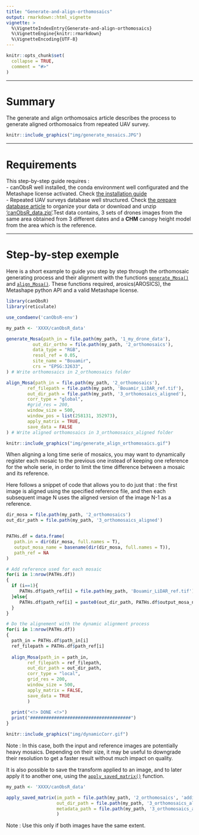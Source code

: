 ```yaml
---
title: "Generate-and-align-orthomosaics"
output: rmarkdown::html_vignette
vignette: >
  %\VignetteIndexEntry{Generate-and-align-orthomosaics}
  %\VignetteEngine{knitr::rmarkdown}
  %\VignetteEncoding{UTF-8}
---
```


```r
knitr::opts_chunk$set(
  collapse = TRUE,
  comment = "#>"
)
```

---

# Summary

The generate and align orthomosaics article describes the process to generate aligned orthomosaics from repeated UAV survey. 

```r
knitr::include_graphics("img/generate_mosaics.JPG")
```

---

# Requirements

This step-by-step guide requires :  
- canObsR well installed, the conda environment well configurated and the Metashape license activated. Check [the installation guide](https://umr-amap.github.io/canObsR/reference/Installation-guide.html)  
- Repeated UAV surveys database well structured. Check [the prepare database article](https://umr-amap.github.io/canObsR/reference/Prepare-database.html) to organize your data or download and unzip ['canObsR_data.zip'](https://zenodo.org/records/14748367?preview=1&token=eyJhbGciOiJIUzUxMiJ9.eyJpZCI6IjY3MjE2Y2M1LTY4NjctNDEwNS1hMTViLTkwNmMzNGM0YzA5NCIsImRhdGEiOnt9LCJyYW5kb20iOiJkYjhlMWZhMDZiYmNkNTg2YzA4OGYxMTg0ODE3MmI3YiJ9.xKZdG_R2NvApekkLM4FanVbM-ZWbGqNjXYucPKydbzeLdur08A69N9ROgeTdPR42PP_OrL4eF_hljxh3wQHfwA).Test
data contains, 3 sets of drones images from the same area obtained from 3 different dates and a **CHM** canopy height model from the area which is the reference. 

---

# Step-by-step exemple

Here is a short example to guide you step by step through the orthomosaic generating process and their alignment with the functions [`generate_Mosa()`](https://umr-amap.github.io/canObsR/reference/generate_Mosa.html) and [`align_Mosa()`](https://umr-amap.github.io/canObsR/reference/align_Mosa.html). These functions required, arosics(AROSICS), the Metashape python API and a valid Metashape license.  


```r
library(canObsR)
library(reticulate)

use_condaenv('canObsR-env')

my_path <- 'XXXX/canObsR_data'

generate_Mosa(path_in = file.path(my_path, '1_my_drone_data'),
          out_dir_ortho = file.path(my_path, '2_orthomosaics'),
          data_type = "RGB",
          resol_ref = 0.05,
          site_name = "Bouamir",
          crs = "EPSG:32633",
) # Write orthomosaics in 2_orthomosaics folder

align_Mosa(path_in = file.path(my_path, '2_orthomosaics'),
        ref_filepath = file.path(my_path, 'Bouamir_LiDAR_ref.tif'),
        out_dir_path = file.path(my_path, '3_orthomosaics_aligned'),
        corr_type = "global",
        #grid_res = 200,
        window_size = 500,
        window_pos = list(258131, 352973),
        apply_matrix = TRUE,
        save_data = FALSE
) # Write aligned orthomosaics in 3_orthomosaics_aligned folder


```

```r
knitr::include_graphics("img/generate_align_orthomosaics.gif")
```

When aligning a long time serie of mosaics, you may want to dynamically register each mosaic to the previous one instead of keeping one reference for the whole serie, in order to limit the time difference between a mosaic and its reference. 

Here follows a snippet of code that allows you to do just that : the first image is aligned using the specified reference file, and then each subsequent image N uses the aligned version of the image N-1 as a reference.
```r
dir_mosa = file.path(my_path, '2_orthomosaics')
out_dir_path = file.path(my_path, '3_orthomosaics_aligned')


PATHs.df = data.frame(
   path.in = dir(dir_mosa, full.names = T),
   output_mosa_name = basename(dir(dir_mosa, full.names = T)),
   path_ref = NA
)

# Add reference used for each mosaic
for(i in 1:nrow(PATHs.df))                      
{
  if (i==1){
     PATHs.df$path_ref[i] = file.path(my_path, 'Bouamir_LiDAR_ref.tif')
  }else{
     PATHs.df$path_ref[i] = paste0(out_dir_path, PATHs.df$output_mosa_name[i-1]) 
  }
}

# Do the alignement with the dynamic alignment process
for(i in 1:nrow(PATHs.df)) 
{
  path_in = PATHs.df$path_in[i]
  ref_filepath = PATHs.df$path_ref[i]
  
  align_Mosa(path_in = path_in,
        ref_filepath = ref_filepath,
        out_dir_path = out_dir_path,
        corr_type = "local",
        grid_res = 200,
        window_size = 500,
        apply_matrix = FALSE,
        save_data = TRUE
        )
 
  print("<!> DONE <!>")
  print("######################################")
}
```
```r
knitr::include_graphics("img/dynamicCorr.gif")
```

Note : In this case, both the input and reference images are potentially heavy mosaics. Depending on their size, it may be useful to downgrade their resolution to get a faster result without much impact on quality.  


It is also possible to save the transform applied to an image, and to later apply it to another one, using the [`apply_saved_matrix()`](https://umr-amap.github.io/canObsR/reference/apply_saved_matrix.html) function.

```r
my_path <- 'XXXX/canObsR_data'

apply_saved_matrix(im_path = file.path(my_path, '2_orthomosaics', 'additional_ortho.tif'),
                   out_dir_path = file.path(my_path, '3_orthomosaics_aligned'),
                   metadata_path = file.path(my_path, '3_orthomosaics_aligned', 'Bouamir_20220511_metadata.pkl') 
                   )
```

Note : Use this only if both images have the same extent.
